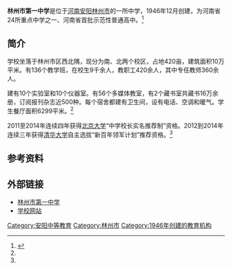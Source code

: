 '''林州市第一中学'''是位于[[河南|河南]][[安阳|安阳]][[林州市|林州市]]的一所中学，1946年12月创建，为河南省24所重点中学之一、河南省首批示范性普通高中。<ref name="简介">{{cite web |url=http://education.news.cn/2013-11/19/c_125726256.htm |language= |title=林州市第一中学 |publisher=新华教育 |date=2013年11月19日 |accessdate= |deadurl=yes |archiveurl=https://web.archive.org/web/20160305113929/http://education.news.cn/2013-11/19/c_125726256.htm |archivedate=2016年3月5日 }}</ref>

== 简介 ==
    
学校坐落于林州市区西北隅，现分为南、北两个校区，占地420亩，建筑面积10万平米。有136个教学班，在校生9千余人，教职工420余人，其中专任教师360余人。
    
建有10个实验室和10个仪器室。有56个多媒体教室，有2个藏书室共藏书16万余册，订阅报刊杂志近500种。每个宿舍都建有卫生间，设有电话、空调和暖气。学生餐厅面积6299平米。<ref name="简介"/>

2011至2014年连续四年获得[[北京大学|北京大学]]“中学校长实名推荐制”资格。2012到2014年连续三年获得[[清华大学|清华大学]]自主选拔“新百年领军计划”推荐资格。<ref name="简介"/>

== 参考资料 ==
{{reflist}}

== 外部链接 ==
*[http://hnslzsyz.30edu.com/ 林州市第一中学] {{Wayback|url=http://hnslzsyz.30edu.com/ |date=20150401145953 }}
*[http://hnslzsyz.30edu.com/ 学校网站] {{Wayback|url=http://hnslzsyz.30edu.com/ |date=20150401145953 }}

{{河南省示范性普通高级中学}}
{{DEFAULTSORT:}}
[[Category:安阳中等教育|Category:安阳中等教育]]
[[Category:林州市|Category:林州市]]
[[Category:1946年创建的教育机构|Category:1946年创建的教育机构]]